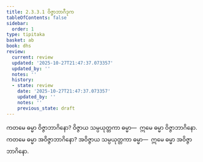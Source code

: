 ```yaml
---
title: 2.3.3.1 ဝိဇ္ဇာဘာဂီဒုက
tableOfContents: false
sidebar:
  order: 1
type: tipitaka
basket: ab
book: dhs
review:
  current: review
  updated: '2025-10-27T21:47:37.073357'
  updated_by: ''
  notes: ''
  history:
  - state: review
    date: '2025-10-27T21:47:37.073357'
    updated_by: ''
    notes: ''
    previous_state: draft
---
```



<ReviewStatus review={frontmatter.review} showDetails={true} />

<HypothesisAnnotation frontmatter={frontmatter} />

<DynamicBreadcrumb />

<Division number="1303" book="dhs" e="ch" v="29" p="255">

<Paragraph number="2005" book="dhs">
ကတမေ ဓမ္မာ ဝိဇ္ဇာဘာဂိနော? ဝိဇ္ဇာယ သမ္ပယုတ္တကာ ဓမ္မာ—  ဣမေ ဓမ္မာ ဝိဇ္ဇာဘာဂိနော.
</Paragraph>

</Division>
<Division number="1304" book="dhs" e="ch" v="29" p="255">

<Paragraph number="2006" book="dhs">
ကတမေ ဓမ္မာ အဝိဇ္ဇာဘာဂိနော? အဝိဇ္ဇာယ သမ္ပယုတ္တကာ ဓမ္မာ—  ဣမေ ဓမ္မာ အဝိဇ္ဇာဘာဂိနော.
</Paragraph>
</Division>